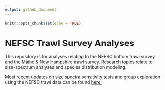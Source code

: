 ```yaml
---
output: github_document
---
```


```r
knitr::opts_chunk$set(echo = TRUE)
```

# NEFSC Trawl Survey Analyses

This repository is for analyses relating to the NEFSC bottom trawl survey and the Maine & New Hampshire trawl survey. Research topics relate to size-spectrum analyses and species distribution modeling.

Most recent updates on size spectra sensitivity tests and group exploration using the NEFSC trawl data can be found  [here.](https://adamkemberling.github.io/nefsc_trawl/R/06_ss_sensitivity.html)
